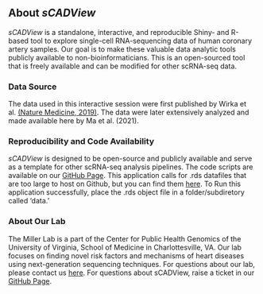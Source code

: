 ## About *sCADView*
*sCADView* is a standalone, interactive, and reproducible Shiny- and R-based tool to explore single-cell RNA-sequencing data of human coronary artery samples. Our goal is to make these valuable data analytic tools publicly available to non-bioinformaticians. This is an open-sourced tool that is freely available and can be modified for other scRNA-seq data. 

### Data Source
The data used in this interactive session were first published by Wirka et al. [(Nature Medicine, 2019)](https://pubmed.ncbi.nlm.nih.gov/31359001/). The data were later extensively analyzed and made available here by Ma et al. (2021).

### Reproducibility and Code Availability 
*sCADView* is designed to be open-source and publicly available and serve as a template for other scRNA-seq analysis pipelines. The code scripts are available on our [GitHub Page](https://github.com/MillerLab-CPHG/sCADView). This application calls for .rds datafiles that are too large to host on Github, but you can find them [here](https://virginia.box.com/shared/static/oyo1bicpvlxen940zmciqapvg0y3n6gb.rds). To Run this application successfully, place the .rds object file in a folder/subdiretory called 'data.'

### About Our Lab
The Miller Lab is a part of the Center for Public Health Genomics of the University of Virginia, School of Medicine in Charlottesville, VA. Our lab focuses on finding novel risk factors and mechanisms of heart diseases using next-generation sequencing techniques. For questions about our lab, please contact us [here](https://millerlab.org). For questions about sCADView, raise a ticket in our [GitHub Page](https://github.com/MillerLab-CPHG/sCADView).



